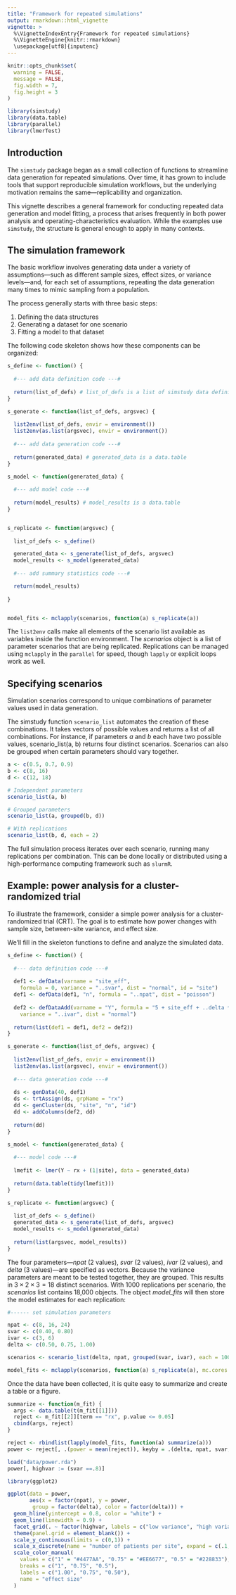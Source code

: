```yaml
---
title: "Framework for repeated simulations"
output: rmarkdown::html_vignette
vignette: >
  %\VignetteIndexEntry{Framework for repeated simulations}
  %\VignetteEngine{knitr::rmarkdown}
  \usepackage[utf8]{inputenc}
---
```


```r
knitr::opts_chunk$set(
  warning = FALSE,
  message = FALSE,
  fig.width = 7,
  fig.height = 3
)
```

```r
library(simstudy)
library(data.table)
library(parallel)
library(lmerTest)
```

## Introduction

The `simstudy` package began as a small collection of functions to streamline data generation for repeated simulations. Over time, it has grown to include tools that support reproducible simulation workflows, but the underlying motivation remains the same—replicability and organization.

This vignette describes a general framework for conducting repeated data generation and model fitting, a process that arises frequently in both power analysis and operating-characteristics evaluation. While the examples use `simstudy`, the structure is general enough to apply in many contexts.

## The simulation framework

The basic workflow involves generating data under a variety of assumptions—such as different sample sizes, effect sizes, or variance levels—and, for each set of assumptions, repeating the data generation many times to mimic sampling from a population.

The process generally starts with three basic steps:

1. Defining the data structures
2. Generating a dataset for one scenario
3. Fitting a model to that dataset

The following code skeleton shows how these components can be organized:

```r
s_define <- function() {
  
  #--- add data definition code ---#
  
  return(list_of_defs) # list_of_defs is a list of simstudy data definitions
}

s_generate <- function(list_of_defs, argsvec) {
  
  list2env(list_of_defs, envir = environment())
  list2env(as.list(argsvec), envir = environment())
  
  #--- add data generation code ---#
  
  return(generated_data) # generated_data is a data.table
}

s_model <- function(generated_data) {
  
  #--- add model code ---#
  
  return(model_results) # model_results is a data.table
}


s_replicate <- function(argsvec) {
  
  list_of_defs <- s_define()

  generated_data <- s_generate(list_of_defs, argsvec)
  model_results <- s_model(generated_data)
  
  #--- add summary statistics code ---#

  return(model_results)
  
}


model_fits <- mclapply(scenarios, function(a) s_replicate(a))
```

The `list2env` calls make all elements of the scenario list available as variables inside the function environment. The *scenarios* object is a list of parameter scenarios that are being replicated. Replications can be managed using `mclapply` in the `parallel` for speed, though `lapply` or explicit loops work as well.

## Specifying scenarios

Simulation scenarios correspond to unique combinations of parameter values used in data generation.

The simstudy function `scenario_list` automates the creation of these combinations. It takes vectors of possible values and returns a list of all combinations. For instance, if parameters *a* and *b* each have two possible values, scenario_list(a, b) returns four distinct scenarios. Scenarios can also be grouped when certain parameters should vary together.

```r
a <- c(0.5, 0.7, 0.9)
b <- c(8, 16)
d <- c(12, 18)

# Independent parameters
scenario_list(a, b)

# Grouped parameters
scenario_list(a, grouped(b, d))

# With replications
scenario_list(b, d, each = 2)
```

The full simulation process iterates over each scenario, running many replications per combination. This can be done locally or distributed using a high-performance computing framework such as `slurmR`.

## Example: power analysis for a cluster-randomized trial

To illustrate the framework, consider a simple power analysis for a cluster-randomized trial (CRT).
The goal is to estimate how power changes with sample size, between-site variance, and effect size.

We’ll fill in the skeleton functions to define and analyze the simulated data.

```r
s_define <- function() {
  
  #--- data definition code ---#
  
  def1 <- defData(varname = "site_eff", 
    formula = 0, variance = "..svar", dist = "normal", id = "site")
  def1 <- defData(def1, "n", formula = "..npat", dist = "poisson")
  
  def2 <- defDataAdd(varname = "Y", formula = "5 + site_eff + ..delta * rx", 
    variance = "..ivar", dist = "normal")
  
  return(list(def1 = def1, def2 = def2)) 
}

s_generate <- function(list_of_defs, argsvec) {
  
  list2env(list_of_defs, envir = environment())
  list2env(as.list(argsvec), envir = environment())
  
  #--- data generation code ---#
  
  ds <- genData(40, def1)
  ds <- trtAssign(ds, grpName = "rx")
  dd <- genCluster(ds, "site", "n", "id")
  dd <- addColumns(def2, dd)
  
  return(dd)
}

s_model <- function(generated_data) {
  
  #--- model code ---#
  
  lmefit <- lmer(Y ~ rx + (1|site), data = generated_data)
 
  return(data.table(tidy(lmefit)))
}

s_replicate <- function(argsvec) {
  
  list_of_defs <- s_define()
  generated_data <- s_generate(list_of_defs, argsvec)
  model_results <- s_model(generated_data)
  
  return(list(argsvec, model_results)) 
}
```

The four parameters---*npat* (2 values), *svar* (2 values), *ivar* (2 values), and *delta* (3 values)---are specified as vectors. Because the variance parameters are meant to be tested together, they are grouped. This results in $3 \times 2 \times 3 = 18$ distinct scenarios. With 1000 replications per scenario, the *scenarios* list contains 18,000 objects. The object *model_fits* will then store the model estimates for each replication:

```r

#------ set simulation parameters

npat <- c(8, 16, 24)
svar <- c(0.40, 0.80)
ivar <- c(3, 6)
delta <- c(0.50, 0.75, 1.00)

scenarios <- scenario_list(delta, npat, grouped(svar, ivar), each = 1000)

model_fits <- mclapply(scenarios, function(a) s_replicate(a), mc.cores = 5)
```

Once the data have been collected, it is quite easy to summarize and create a table or a figure.

```r
summarize <- function(m_fit) {
  args <- data.table(t(m_fit[[1]]))
  reject <- m_fit[[2]][term == "rx", p.value <= 0.05]
  cbind(args, reject)
}

reject <- rbindlist(lapply(model_fits, function(a) summarize(a)))
power <- reject[, .(power = mean(reject)), keyby = .(delta, npat, svar, ivar, scenario)]
```

```r
load("data/power.rda")
power[, highvar := (svar ==.8)]

library(ggplot2)

ggplot(data = power, 
       aes(x = factor(npat), y = power, 
        group = factor(delta), color = factor(delta))) +
  geom_hline(yintercept = 0.8, color = "white") +
  geom_line(linewidth = 0.9) +
  facet_grid(. ~ factor(highvar, labels = c("low variance", "high variance"))) +
  theme(panel.grid = element_blank()) +
  scale_y_continuous(limits = c(0,1)) +
  scale_x_discrete(name = "number of patients per site", expand = c(.1, .1)) +
  scale_color_manual(
    values = c("1" = "#4477AA", "0.75" = "#EE6677", "0.5" = "#228833"),
    breaks = c("1", "0.75", "0.5"),
    labels = c("1.00", "0.75", "0.50"),
    name = "effect size"
  )
```